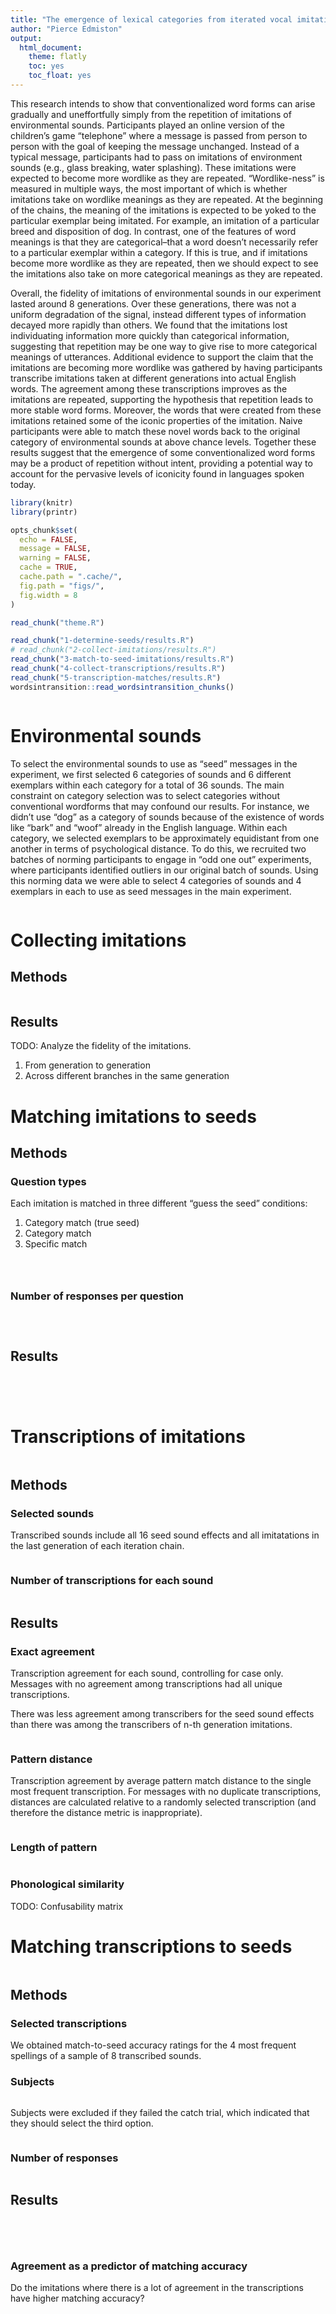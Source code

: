 ```yaml
---
title: "The emergence of lexical categories from iterated vocal imitation"
author: "Pierce Edmiston"
output:
  html_document:
    theme: flatly
    toc: yes
    toc_float: yes
---
```


This research intends to show that conventionalized word forms can arise gradually and uneffortfully simply from the repetition of imitations of environmental sounds. Participants played an online version of the children's game "telephone" where a message is passed from person to person with the goal of keeping the message unchanged. Instead of a typical message, participants had to pass on imitations of environment sounds (e.g., glass breaking, water splashing). These imitations were expected to become more wordlike as they are repeated. "Wordlike-ness" is measured in multiple ways, the most important of which is whether imitations take on wordlike meanings as they are repeated. At the beginning of the chains, the meaning of the imitations is expected to be yoked to the particular exemplar being imitated. For example, an imitation of a particular breed and disposition of dog. In contrast, one of the features of word meanings is that they are categorical--that a word doesn't necessarily refer to a particular exemplar within a category. If this is true, and if imitations become more wordlike as they are repeated, then we should expect to see the imitations also take on more categorical meanings as they are repeated.

Overall, the fidelity of imitations of environmental sounds in our experiment lasted around 8 generations. Over these generations, there was not a uniform degradation of the signal, instead different types of information decayed more rapidly than others. We found that the imitations lost individuating information more quickly than categorical information, suggesting that repetition may be one way to give rise to more categorical meanings of utterances. Additional evidence to support the claim that the imitations are becoming more wordlike was gathered by having participants transcribe imitations taken at different generations into actual English words. The agreement among these transcriptions improves as the imitations are repeated, supporting the hypothesis that repetition leads to more stable word forms. Moreover, the words that were created from these imitations retained some of the iconic properties of the imitation. Naive participants were able to match these novel words back to the original category of environmental sounds at above chance levels. Together these results suggest that the emergence of some conventionalized word forms may be a product of repetition without intent, providing a potential way to account for the pervasive levels of iconicity found in languages spoken today.

```r
library(knitr)
library(printr)

opts_chunk$set(
  echo = FALSE,
  message = FALSE,
  warning = FALSE,
  cache = TRUE,
  cache.path = ".cache/",
  fig.path = "figs/",
  fig.width = 8
)

read_chunk("theme.R")

read_chunk("1-determine-seeds/results.R")
# read_chunk("2-collect-imitations/results.R")
read_chunk("3-match-to-seed-imitations/results.R")
read_chunk("4-collect-transcriptions/results.R")
read_chunk("5-transcription-matches/results.R")
wordsintransition::read_wordsintransition_chunks()
```

```r
```

# Environmental sounds

To select the environmental sounds to use as "seed" messages in the experiment,
we first selected 6 categories of sounds and 6 different exemplars within each
category for a total of 36 sounds. The main constraint on category selection
was to select categories without conventional wordforms that may confound our
results. For instance, we didn't use "dog" as a category of sounds because of
the existence of words like "bark" and "woof" already in the English language.
Within each category, we selected exemplars to be approximately equidistant
from one another in terms of psychological distance. To do this, we recruited
two batches of norming participants to engage in "odd one out" experiments,
where participants identified outliers in our original batch of sounds.
Using this norming data we were able to select 4 categories of sounds and 4
exemplars in each to use as seed messages in the main experiment.

```r
```

# Collecting imitations

## Methods

```r
```

## Results

TODO: Analyze the fidelity of the imitations.

1. From generation to generation
2. Across different branches in the same generation

# Matching imitations to seeds

## Methods

### Question types

Each imitation is matched in three different "guess the seed" conditions:

1. Category match (true seed)
2. Category match
3. Specific match

```r
```

```r
```

```r
```

### Number of responses per question

```r
```

```r
```

```r
```

## Results

```r
```

```r
```

```r
```

```r
```

# Transcriptions of imitations

```r
```

## Methods

### Selected sounds

Transcribed sounds include all 16 seed sound effects and all imitatations in the last generation of each iteration chain.

```r
```

### Number of transcriptions for each sound

```r
```

## Results

### Exact agreement

Transcription agreement for each sound, controlling for case only. Messages with no agreement among transcriptions had all unique transcriptions.

There was less agreement among transcribers for the seed sound effects
than there was among the transcribers of n-th generation imitations.

```r
```

### Pattern distance

Transcription agreement by average pattern match distance to the single most frequent transcription. For messages with no duplicate transcriptions, distances are calculated relative to a randomly selected transcription (and therefore the distance metric is inappropriate).

```r
```

### Length of pattern

```r
```

### Phonological similarity

TODO: Confusability matrix

# Matching transcriptions to seeds

```r
```

## Methods

### Selected transcriptions

We obtained match-to-seed accuracy ratings for the 4 most frequent spellings
of a sample of 8 transcribed sounds.

### Subjects

```r
```

Subjects were excluded if they failed the catch trial, which indicated
that they should select the third option.

```r
```

### Number of responses

```r
```

## Results

```r
```

```r
```

```r
```

```r
```

### Agreement as a predictor of matching accuracy

Do the imitations where there is a lot of agreement in the transcriptions have higher matching accuracy?

```r
```